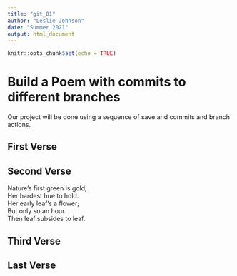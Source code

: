 ```yaml
---
title: "git_01"
author: "Leslie Johnson"
date: "Summer 2021"
output: html_document
---
```


```r
knitr::opts_chunk$set(echo = TRUE)
```
# Build a Poem with commits to different branches
Our project will be done using a sequence of save and commits and branch actions.
<!-- Do not modify or change any text in "!--" bracketed areas such as this --- these are instructions to
you, if you change any of this the git program will notice it and compromise your git merging strategy !-->

## First Verse 
<!--Put the first five lines of a poem by Lewis Carrol in this section!-->

## Second Verse
<!--Put the first five lines of a poem by Robert Frost here!-->

Nature’s first green is gold,                
Her hardest hue to hold.                
Her early leaf’s a flower;                
But only so an hour.                
Then leaf subsides to leaf.                


## Third Verse
<!--Put the first two verses of The Walrus and the Carpenter here!-->

## Last Verse
<!--Put a short poem of your choice 8-20 lines,here!-->
